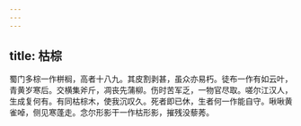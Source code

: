 ```yaml
---
---
---
```

title: 枯棕
---




蜀门多棕一作栟榈，高者十八九。其皮割剥甚，虽众亦易朽。徒布一作有如云叶，青黄岁寒后。交横集斧斤，凋丧先蒲柳。伤时苦军乏，一物官尽取。嗟尔江汉人，生成复何有。有同枯棕木，使我沉叹久。死者即已休，生者何一作能自守。啾啾黄雀啅，侧见寒蓬走。念尔形影干一作枯形影，摧残没藜莠。